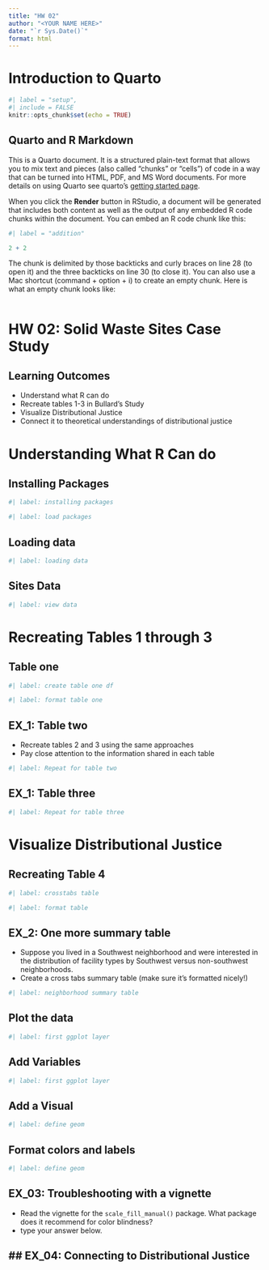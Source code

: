 ```yaml
---
title: "HW 02"
author: "<YOUR NAME HERE>"
date: "`r Sys.Date()`"
format: html
---
```


# Introduction to Quarto
```r
#| label = "setup",
#| include = FALSE
knitr::opts_chunk$set(echo = TRUE)
```

## Quarto and R Markdown

This is a Quarto document. It is a structured plain-text format that allows you to mix text and pieces (also called "chunks" or "cells") of code in a way that can be turned into HTML, PDF, and MS Word documents. For more details on using Quarto see quarto's [getting started page](https://quarto.org/docs/get-started/hello/rstudio.html). 

When you click the **Render** button in RStudio, a document will be generated that includes both content as well as the output of any embedded R code chunks within the document. You can embed an R code chunk like this:

```r
#| label = "addition"

2 + 2
```

The chunk is delimited by those backticks and curly braces on line 28 (to open it) and the three backticks on line 30 (to close it). You can also use a Mac shortcut (command + option + i) to create an empty chunk. Here is what an empty chunk looks like:
```r

```

# HW 02: Solid Waste Sites Case Study
## Learning Outcomes
- Understand what R can do
- Recreate tables 1-3 in Bullard's Study 
- Visualize Distributional Justice
- Connect it to theoretical understandings of distributional justice

# Understanding What R Can do

## Installing Packages
```r
#| label: installing packages

```

```r
#| label: load packages

```

## Loading data
```r
#| label: loading data

```

## Sites Data 
```r
#| label: view data
```

# Recreating Tables 1 through 3
## Table one
```r
#| label: create table one df
```

```r
#| label: format table one
```

## EX_1: Table two
- Recreate tables 2 and 3 using the same approaches
- Pay close attention to the information shared in each table
```r
#| label: Repeat for table two
```

## EX_1: Table three
```r
#| label: Repeat for table three
```

# Visualize Distributional Justice
## Recreating Table 4
```r
#| label: crosstabs table
```

```r
#| label: format table
```

## EX_2: One more summary table
- Suppose you lived in a Southwest neighborhood and were interested in the distribution of facility types by Southwest versus non-southwest neighborhoods.
- Create a cross tabs summary table (make sure it's formatted nicely!) 
```r
#| label: neighborhood summary table
```

## Plot the data
```r
#| label: first ggplot layer

```

## Add Variables
```r
#| label: first ggplot layer
```

## Add a Visual
```r
#| label: define geom
```

## Format colors and labels
```r
#| label: define geom
```

## EX_03: Troubleshooting with a vignette
- Read the vignette for the `scale_fill_manual()` package. What package does it recommend for color blindness?
- type your answer below. 

## EX_04: Connecting to Distributional Justice
- 

